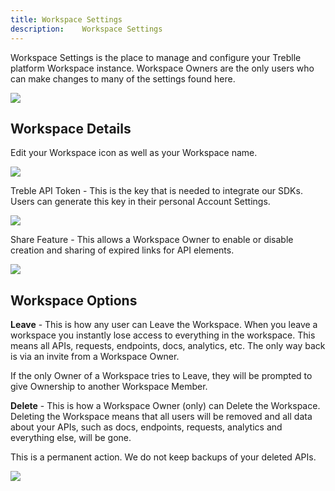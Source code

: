 ```yaml
---
title: Workspace Settings
description:    Workspace Settings
---
```


Workspace Settings is the place to manage and configure your Treblle platform Workspace instance. Workspace Owners are the only users who can make changes to many of the settings found here.

![](https://lh7-rt.googleusercontent.com/docsz/AD_4nXe7pMPp3CRXDiJgJm6sBkgseARpDmvkazUI5zxiL3zylhYEeGCUZ6CvXznweR6EYB_b-2y4eq0NsiOzJurhPd6NFAUo-PJWjWvpptDBfOnZRmpX84ZSwIQXcaWOqKwoj4Bjply71Vs48IYzkncDSMddT0s?key=R_s1QUxI1jH4PiZI5QiwFg)

## Workspace Details

Edit your Workspace icon as well as your Workspace name.

![](https://firebasestorage.googleapis.com/v0/b/treblle-docs.appspot.com/o/sdtvj_image.png?alt=media&token=211ce6a7-bdfe-4e73-abad-7105ba380ffc)

Treble API Token - This is the key that is needed to integrate our SDKs. Users can generate this key in their personal Account Settings.

![](https://firebasestorage.googleapis.com/v0/b/treblle-docs.appspot.com/o/zwejn_image.png?alt=media&token=ea95da9e-6130-4a9b-a786-e9f2c02c5a99)

Share Feature - This allows a Workspace Owner to enable or disable creation and sharing of expired links for API elements.

![](https://firebasestorage.googleapis.com/v0/b/treblle-docs.appspot.com/o/ysfht_image.png?alt=media&token=41b6ff46-7ce2-49f5-b13c-0916eba9b7f5)

## Workspace Options

**Leave** - This is how any user can Leave the Workspace. When you leave a workspace you instantly lose access to everything in the workspace. This means all APIs, requests, endpoints, docs, analytics, etc. The only way back is via an invite from a Workspace Owner.

If the only Owner of a Workspace tries to Leave, they will be prompted to give Ownership to another Workspace Member.

**Delete** - This is how a Workspace Owner (only) can Delete the Workspace. Deleting the Workspace means that all users will be removed and all data about your APIs, such as docs, endpoints, requests, analytics and everything else, will be gone. 

This is a permanent action. We do not keep backups of your deleted APIs.

![](https://lh7-rt.googleusercontent.com/docsz/AD_4nXe7pMPp3CRXDiJgJm6sBkgseARpDmvkazUI5zxiL3zylhYEeGCUZ6CvXznweR6EYB_b-2y4eq0NsiOzJurhPd6NFAUo-PJWjWvpptDBfOnZRmpX84ZSwIQXcaWOqKwoj4Bjply71Vs48IYzkncDSMddT0s?key=R_s1QUxI1jH4PiZI5QiwFg)